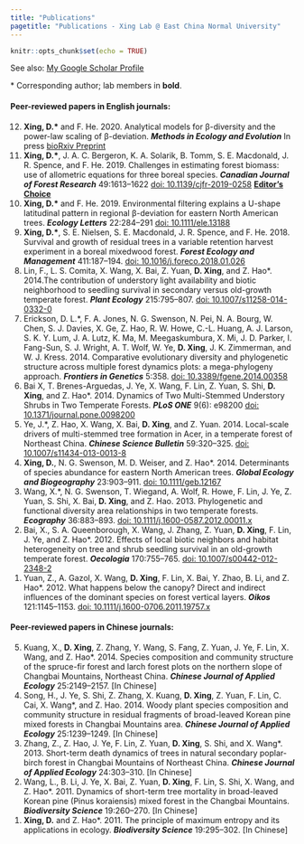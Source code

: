 ```yaml
---
title: "Publications"
pagetitle: "Publications - Xing Lab @ East China Normal University"
---
```


```r
knitr::opts_chunk$set(echo = TRUE)
```

See also: [My Google Scholar Profile](https://scholar.google.com/citations?user=v61F98cAAAAJ&hl=en)


\* Corresponding author; lab members in **bold**.

<!--
#### Pre-prints:

<ol reversed>
<li>**Xing, D.\*** and F. He. 2020. Analytical models for β-diversity and the power-law scaling of β-deviation. __*bioRxiv*__ [doi: 10.1101/2020.04.19.049163](https://doi.org/10.1101/2020.04.19.049163) </li>
</ol>

-->

#### Peer-reviewed papers in English journals:

<ol reversed>
<li>**Xing, D.\*** and F. He. 2020. Analytical models for β-diversity and the power-law scaling of β-deviation. __*Methods in Ecology and Evolution*__ In press [bioRxiv Preprint](https://doi.org/10.1101/2020.04.19.049163) </li>

<li>**Xing, D.\***, J. A. C. Bergeron, K. A. Solarik, B. Tomm, S. E. Macdonald, J. R. Spence, and F. He. 2019. Challenges in estimating forest biomass: use of allometric equations for three boreal species. __*Canadian Journal of Forest Research*__ 49:1613–1622 [doi: 10.1139/cjfr-2019-0258](https://doi.org/10.1139/cjfr-2019-0258) [**Editor's Choice**](https://www.nrcresearchpress.com/doi/story/10.4141/news.2020.03.20.100703#.XqKi1sgzZEY) </li>

<li> **Xing, D.\*** and F. He. 2019. Environmental filtering explains a U-shape latitudinal pattern in regional β-deviation for eastern North American trees. __*Ecology Letters*__ 22:284–291 [doi: 10.1111/ele.13188](https://doi.org/10.1111/ele.13188) </li>

<li> **Xing, D.\***, S. E. Nielsen, S. E. Macdonald, J. R. Spence, and F. He. 2018. Survival and growth of residual trees in a variable retention harvest experiment in a boreal mixedwood forest. __*Forest Ecology and Management*__ 411:187–194. [doi: 10.1016/j.foreco.2018.01.026](https://doi.org/10.1016/j.foreco.2018.01.026) </li>

<li> Lin, F., L. S. Comita, X. Wang, X. Bai, Z. Yuan, **D. Xing**, and Z. Hao\*. 2014.The contribution of understory light availability and biotic neighborhood to seedling survival in secondary versus old-growth temperate forest. __*Plant Ecology*__ 215:795–807. [doi: 10.1007/s11258-014-0332-0](https://doi.org/10.1007/s11258-014-0332-0) </li>

<li> Erickson, D. L.\*, F. A. Jones, N. G. Swenson, N. Pei, N. A. Bourg, W. Chen, S. J. Davies, X. Ge, Z. Hao, R. W. Howe, C.-L. Huang, A. J. Larson, S. K. Y. Lum, J. A. Lutz, K. Ma, M. Meegaskumbura, X. Mi, J. D. Parker, I. Fang-Sun, S. J. Wright, A. T. Wolf, W. Ye, **D. Xing**, J. K. Zimmerman, and W. J. Kress. 2014. Comparative evolutionary diversity and phylogenetic structure across multiple forest dynamics plots: a mega-phylogeny approach. __*Frontiers in Genetics*__ 5:358. [doi: 10.3389/fgene.2014.00358](https://doi.org/10.3389/fgene.2014.00358) </li>

<li> Bai X, T. Brenes-Arguedas, J. Ye, X. Wang, F. Lin, Z. Yuan, S. Shi, **D. Xing**, and Z. Hao\*. 2014. Dynamics of Two Multi-Stemmed Understory Shrubs in Two Temperate Forests. __*PLoS ONE*__ 9(6): e98200 [doi: 10.1371/journal.pone.0098200](https://doi.org/10.1371/journal.pone.0098200) </li>

<li> Ye, J.\*, Z. Hao, X. Wang, X. Bai, **D. Xing**, and Z. Yuan. 2014. Local-scale drivers of multi-stemmed tree formation in Acer, in a temperate forest of Northeast China. __*Chinese Science Bulletin*__ 59:320–325. [doi: 10.1007/s11434-013-0013-8](https://doi.org/10.1007/s11434-013-0013-8) </li>

<li> **Xing, D.**, N. G. Swenson, M. D. Weiser, and Z. Hao\*. 2014. Determinants of species abundance for eastern North American trees. __*Global Ecology and Biogeography*__ 23:903–911. [doi: 10.1111/geb.12167](https://doi.org/10.1111/geb.12167) </li>

<li> Wang, X.\*, N. G. Swenson, T. Wiegand, A. Wolf, R. Howe, F. Lin, J. Ye, Z. Yuan, S. Shi, X. Bai, **D. Xing**, and Z. Hao. 2013. Phylogenetic and functional diversity area relationships in two temperate forests. __*Ecography*__ 36:883–893. [doi: 10.1111/j.1600-0587.2012.00011.x](https://doi.org/10.1111/j.1600-0587.2012.00011.x) </li>

<li> Bai, X., S. A. Queenborough, X. Wang, J. Zhang, Z. Yuan, **D. Xing**, F. Lin, J. Ye, and Z. Hao\*. 2012. Effects of local biotic neighbors and habitat heterogeneity on tree and shrub seedling survival in an old-growth temperate forest. __*Oecologia*__ 170:755–765. [doi: 10.1007/s00442-012-2348-2](https://doi.org/10.1007/s00442-012-2348-2) </li>

<li> Yuan, Z., A. Gazol, X. Wang, **D. Xing**, F. Lin, X. Bai, Y. Zhao, B. Li, and Z. Hao\*. 2012. What happens below the canopy? Direct and indirect influences of the dominant species on forest vertical layers. __*Oikos*__ 121:1145–1153. [doi: 10.1111/j.1600-0706.2011.19757.x](https://doi.org/10.1007/s00442-012-2348-2) </li>
</ol>

#### Peer-reviewed papers in Chinese journals:

<ol reversed>
<li> Kuang, X., **D. Xing**, Z. Zhang, Y. Wang, S. Fang, Z. Yuan, J. Ye, F. Lin, X. Wang, and Z. Hao\*. 2014. Species composition and community structure of the spruce-fir forest and larch forest plots on the northern slope of Changbai Mountains, Northeast China. __*Chinese Journal of Applied Ecology*__ 25:2149–2157. [In Chinese] </li>

<li> Song, H., J. Ye, S. Shi, Z. Zhang, X. Kuang, **D. Xing**, Z. Yuan, F. Lin, C. Cai, X. Wang\*, and Z. Hao. 2014. Woody plant species composition and community structure in residual fragments of broad-leaved Korean pine mixed forests in Changbai Mountains area. __*Chinese Journal of Applied Ecology*__ 25:1239–1249. [In Chinese] </li>

<li> Zhang, Z., Z. Hao, J. Ye, F. Lin, Z. Yuan, **D. Xing**, S. Shi, and X. Wang\*. 2013. Short-term death dynamics of trees in natural secondary poplar-birch forest in Changbai Mountains of Northeast China. __*Chinese Journal of Applied Ecology*__ 24:303–310. [In Chinese] </li>

<li> Wang, L., B. Li, J. Ye, X. Bai, Z. Yuan, **D. Xing**, F. Lin, S. Shi, X. Wang, and Z. Hao\*. 2011. Dynamics of short-term tree mortality in broad-leaved Korean pine (Pinus koraiensis) mixed forest in the Changbai Mountains. __*Biodiversity Science*__ 19:260–270. [In Chinese] </li>

<li> **Xing, D.** and Z. Hao\*. 2011. The principle of maximum entropy and its applications in ecology. __*Biodiversity Science*__ 19:295–302. [In Chinese] </li> 
</ol>

